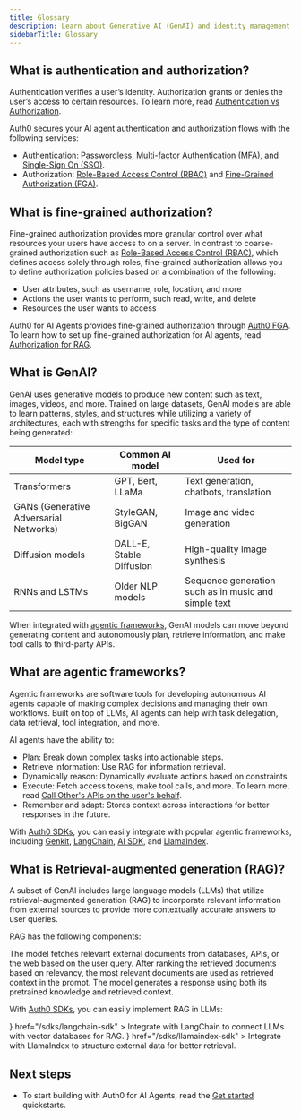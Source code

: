 ```yaml
---
title: Glossary
description: Learn about Generative AI (GenAI) and identity management concepts related to Auth0 for AI Agents.
sidebarTitle: Glossary
---
```


## What is authentication and authorization?

Authentication verifies a user’s identity. Authorization grants or denies the user’s access to certain resources. To learn more, read [Authentication vs Authorization](https://auth0.com/docs/get-started/identity-fundamentals/authentication-and-authorization).

Auth0 secures your AI agent authentication and authorization flows with the following services:

- Authentication: [Passwordless](https://auth0.com/docs/authenticate/passwordless/passwordless-with-universal-login), [Multi-factor Authentication (MFA)](https://auth0.com/docs/secure/multi-factor-authentication), and [Single-Sign On (SSO)](https://auth0.com/docs/authenticate/single-sign-on).
- Authorization: [Role-Based Access Control (RBAC)](https://auth0.com/docs/manage-users/access-control/rbac) and [Fine-Grained Authorization (FGA)](https://docs.fga.dev/fga).

## What is fine-grained authorization?

Fine-grained authorization provides more granular control over what resources your users have access to on a server. In contrast to coarse-grained authorization such as [Role-Based Access Control (RBAC)](https://auth0.com/docs/manage-users/access-control/rbac), which defines access solely through roles, fine-grained authorization allows you to define authorization policies based on a combination of the following:

- User attributes, such as username, role, location, and more
- Actions the user wants to perform, such read, write, and delete
- Resources the user wants to access

Auth0 for AI Agents provides fine-grained authorization through [Auth0 FGA](https://docs.fga.dev/). To learn how to set up fine-grained authorization for AI agents, read [Authorization for RAG](#authorization-for-rag).

## What is GenAI?

GenAI uses generative models to produce new content such as text, images, videos, and more. Trained on large datasets, GenAI models are able to learn patterns, styles, and structures while utilizing a variety of architectures, each with strengths for specific tasks and the type of content being generated:

| **Model type**                         | **Common AI model**      | **Used for**                                         |
| -------------------------------------- | ------------------------ | ---------------------------------------------------- |
| Transformers                           | GPT, Bert, LLaMa         | Text generation, chatbots, translation               |
| GANs (Generative Adversarial Networks) | StyleGAN, BigGAN         | Image and video generation                           |
| Diffusion models                       | DALL-E, Stable Diffusion | High-quality image synthesis                         |
| RNNs and LSTMs                         | Older NLP models         | Sequence generation such as in music and simple text |

When integrated with [agentic frameworks](#what-are-agentic-frameworks), GenAI models can move beyond generating content and autonomously plan, retrieve information, and make tool calls to third-party APIs.

## What are agentic frameworks?

Agentic frameworks are software tools for developing autonomous AI agents capable of making complex decisions and managing their own workflows. Built on top of LLMs, AI agents can help with task delegation, data retrieval, tool integration, and more.

AI agents have the ability to:

- Plan: Break down complex tasks into actionable steps.
- Retrieve information: Use RAG for information retrieval.
- Dynamically reason: Dynamically evaluate actions based on constraints.
- Execute: Fetch access tokens, make tool calls, and more. To learn more, read [Call Other's APIs on the user's behalf](/get-started/call-others-apis-on-users-behalf).
- Remember and adapt: Stores context across interactions for better responses in the future.

With [Auth0 SDKs](/sdks/overview), you can easily integrate with popular agentic frameworks, including [Genkit](https://firebase.google.com/docs/genkit), [LangChain](https://www.langchain.com/), [AI SDK](https://ai-sdk.dev/docs/introduction), and [LlamaIndex](https://www.llamaindex.ai/).

## What is Retrieval-augmented generation (RAG)?

A subset of GenAI includes large language models (LLMs) that utilize retrieval-augmented generation (RAG) to incorporate relevant information from external sources to provide more contextually accurate answers to user queries.

RAG has the following components:

<Columns cols={3}>
  <Card title="Retrieval" icon="square-1" iconType="solid">
    The model fetches relevant external documents from databases, APIs, or the
    web based on the user query.
  </Card>
  <Card title="Augmentation" icon="square-2" iconType="solid">
    After ranking the retrieved documents based on relevancy, the most relevant
    documents are used as retrieved context in the prompt.
  </Card>
  <Card title="Generation" icon="square-3" iconType="solid">
    The model generates a response using both its pretrained knowledge and
    retrieved context.
  </Card>
</Columns>

With [Auth0 SDKs](/sdks/overview), you can easily implement RAG in LLMs:

<Columns cols={2}>
  <Card
    title="Auth0 AI with LangChain"
    icon={
      <img
        src="https://mintlify-assets.b-cdn.net/auth0/langchain.svg"
        alt="LangChain"
      />
    }
    href="/sdks/langchain-sdk"
  >
    Integrate with LangChain to connect LLMs with vector databases for RAG.
  </Card>
  <Card
    title="Auth0 AI with LlamaIndex"
    icon={
      <img
        src="https://mintlify-assets.b-cdn.net/auth0/llamadex.svg"
        alt="LlamaIndex"
      />
    }
    href="/sdks/llamaindex-sdk"
  >
    Integrate with LlamaIndex to structure external data for better retrieval.
  </Card>
</Columns>

## Next steps

- To start building with Auth0 for AI Agents, read the [Get started](/get-started/overview) quickstarts.
